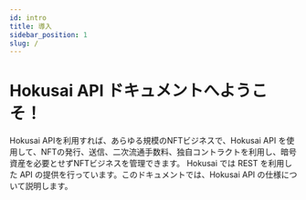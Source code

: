 ```yaml
---
id: intro
title: 導入
sidebar_position: 1
slug: /
---
```


# Hokusai API ドキュメントへようこそ！

Hokusai APIを利用すれば、あらゆる規模のNFTビジネスで、Hokusai API を使用して、NFTの発行、送信、二次流通手数料、独自コントラクトを利用し、暗号資産を必要とせずNFTビジネスを管理できます。
Hokusai では REST を利用した API の提供を行っています。このドキュメントでは、Hokusai API の仕様について説明します。